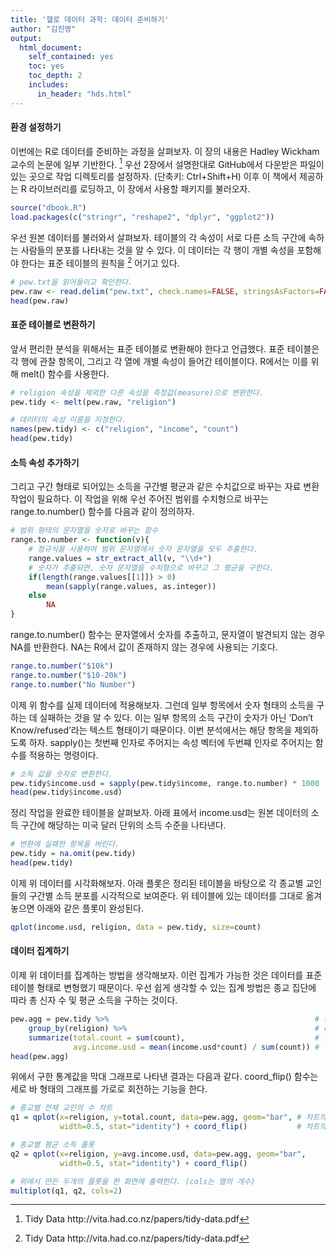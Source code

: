 ```yaml
---
title: '헬로 데이터 과학: 데이터 준비하기'
author: "김진영"
output:
  html_document:
    self_contained: yes
    toc: yes
    toc_depth: 2
    includes:
      in_header: "hds.html"
---
```


#### 환경 설정하기

이번에는 R로 데이터를 준비하는 과정을 살펴보자. 이 장의 내용은 Hadley Wickham교수의 논문에 일부 기반한다. [^1] 우선 2장에서 설명한대로 GitHub에서 다운받은 파일이 있는 곳으로 작업 디렉토리를 설정하자. (단축키: Ctrl+Shift+H) 이후 이 책에서 제공하는 R 라이브러리를 로딩하고, 이 장에서 사용할 패키지를 불러오자.

[^1]: Tidy Data http://vita.had.co.nz/papers/tidy-data.pdf

```r
source("dbook.R")
load.packages(c("stringr", "reshape2", "dplyr", "ggplot2"))
```

우선 원본 데이터를 불러와서 살펴보자. 테이블의 각 속성이 서로 다른 소득 구간에 속하는 사람들의 분포를 나타내는 것을 알 수 있다. 이 데이터는 각 행이 개별 속성을 포함해야 한다는 표준 테이블의 원칙을 [^1] 어기고 있다.

```r
# pew.txt을 읽어들이고 확인한다.
pew.raw <- read.delim("pew.txt", check.names=FALSE, stringsAsFactors=FALSE)
head(pew.raw)
```

#### 표준 테이블로 변환하기


앞서 편리한 분석을 위해서는 표준 테이블로 변환해야 한다고 언급했다. 표준 테이블은 각 행에 관찰 항목이, 그리고 각 열에 개별 속성이 들어간 테이블이다. R에서는 이를 위해 melt() 함수를 사용한다.

```r
# religion 속성을 제외한 다른 속성을 측정값(measure)으로 변환한다.
pew.tidy <- melt(pew.raw, "religion")

# 데이터의 속성 이름을 지정한다.
names(pew.tidy) <- c("religion", "income", "count")
head(pew.tidy)
```

#### 소득 속성 추가하기

그리고 구간 형태로 되어있는 소득을 구간별 평균과 같은 수치값으로 바꾸는 자료 변환 작업이 필요하다. 이 작업을 위해 우선 주어진 범위를 수치형으로 바꾸는 range.to.number() 함수를 다음과 같이 정의하자.

```r
# 범위 형태의 문자열을 숫자로 바꾸는 함수
range.to.number <- function(v){
	# 정규식을 사용하여 범위 문자열에서 숫자 문자열을 모두 추출한다.
	range.values = str_extract_all(v, "\\d+")
	# 숫자가 추출되면, 숫자 문자열을 수치형으로 바꾸고 그 평균을 구한다.
	if(length(range.values[[1]]) > 0)
		mean(sapply(range.values, as.integer))
	else
		NA
}
```

range.to.number() 함수는 문자열에서 숫자를 추출하고, 문자열이 발견되지 않는 경우 NA를 반환한다. NA는 R에서 값이 존재하지 않는 경우에 사용되는 기호다.

```r
range.to.number("$10k")
range.to.number("$10-20k")
range.to.number("No Number")
```

이제 위 함수를 실제 데이터에 적용해보자. 그런데 일부 항목에서 숫자 형태의 소득을 구하는 데 실패하는 것을 알 수 있다. 이는 일부 항목의 소득 구간이 숫자가 아닌 ‘Don’t Know/refused’라는 텍스트 형태이기 때문이다. 이번 분석에서는 해당 항목을 제외하도록 하자. sapply()는 첫번째 인자로 주어지는 속성 벡터에 두번쨰 인자로 주어지는 함수를 적용하는 명령이다.

```r
# 소득 값을 숫자로 변환한다.
pew.tidy$income.usd = sapply(pew.tidy$income, range.to.number) * 1000
head(pew.tidy$income.usd)
```

정리 작업을 완료한 테이블을 살펴보자. 아래 표에서 income.usd는 원본 데이터의 소득 구간에 해당하는 미국 달러 단위의 소득 수준을 나타낸다.

```r
# 변환에 실패한 항목을 버린다.
pew.tidy = na.omit(pew.tidy)
head(pew.tidy)

```
이제 위 데이터를 시각화해보자. 아래 플롯은 정리된 테이블을 바탕으로 각 종교별 교인들의 구간별 소득 분포를 시각적으로 보여준다. 위 테이블에 있는 데이터를 그대로 옮겨 놓으면 아래와 같은 플롯이 완성된다.

```r
qplot(income.usd, religion, data = pew.tidy, size=count)
```

#### 데이터 집계하기
이제  위 데이터를 집계하는 방법을 생각해보자. 이런 집계가 가능한 것은 데이터를 표준 테이블 형태로 변형했기 때문이다. 우선 쉽게 생각할 수 있는 집계 방법은 종교 집단에 따라 총 신자 수 및 평균 소득을 구하는 것이다. 

```r
pew.agg = pew.tidy %>%                                              # 원본 데이터를
	group_by(religion) %>%                                          # religion을 기준으로 그룹화하고
	summarize(total.count = sum(count),                             # 전체 교인의 명수와
			  avg.income.usd = mean(income.usd*count) / sum(count)) # 평균 소득을 계산한다
head(pew.agg)
```

위에서 구한 통계값을 막대 그래프로 나타낸 결과는 다음과 같다. coord_flip() 함수는 세로 바 형태의 그래프를 가로로 회전하는 기능을 한다.

```r
# 종교별 전체 교인의 수 차트
q1 = qplot(x=religion, y=total.count, data=pew.agg, geom="bar", # 차트의 XY축과 데이터 및 형태를 지정한다
		   width=0.5, stat="identity") + coord_flip()           # 차트의 세부 모양과 방향을 지정한다

# 종교별 평균 소득 플롯
q2 = qplot(x=religion, y=avg.income.usd, data=pew.agg, geom="bar", 
		   width=0.5, stat="identity") + coord_flip()

# 위에서 만든 두개의 플롯을 한 화면에 출력한다. (cols는 열의 개수)
multiplot(q1, q2, cols=2)
```


